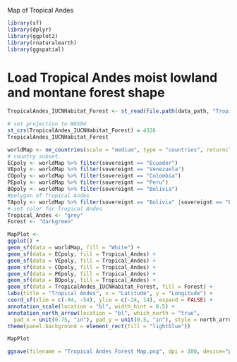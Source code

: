 Map of Tropical Andes

```r
library(sf)
library(dplyr)
library(ggplot2)
library(rnaturalearth)
library(ggspatial)
```

# Load Tropical Andes moist lowland and montane forest shape
```r
TropicalAndes_IUCNHabitat_Forest <- st_read(file.path(data_path, "TropicalAndes_IUCNHabitat_Forest.shp"))
```

```r
# set projection to WGS84
st_crs(TropicalAndes_IUCNHabitat_Forest) = 4326
TropicalAndes_IUCNHabitat_Forest
```

```r
worldMap <- ne_countries(scale = "medium", type = "countries", returnclass = "sf")
# country subset. 
ECpoly <- worldMap %>% filter(sovereignt == "Ecuador")
VEpoly <- worldMap %>% filter(sovereignt == "Venezuela")
COpoly <- worldMap %>% filter(sovereignt == "Colombia")
PEpoly <- worldMap %>% filter(sovereignt == "Peru")
BOpoly <- worldMap %>% filter(sovereignt == "Bolivia")
#polygon of Tropical Andes
TApoly <- worldMap %>% filter(sovereignt == "Bolivia" |sovereignt == "Ecuador" | sovereignt == "Venezuela" | sovereignt == "Colombia" | sovereignt == "Peru")
# set color for Tropical Andes
Tropical_Andes <- "grey"
Forest <- "darkgreen"
```


```r
MapPlot <-
ggplot() +
geom_sf(data = worldMap, fill = "White") +
geom_sf(data = ECpoly, fill = Tropical_Andes) +
geom_sf(data = VEpoly, fill = Tropical_Andes) +
geom_sf(data = COpoly, fill = Tropical_Andes) +
geom_sf(data = PEpoly, fill = Tropical_Andes) +
geom_sf(data = BOpoly, fill = Tropical_Andes) +
geom_sf(data = TropicalAndes_IUCNHabitat_Forest, fill = Forest) +
labs(title = "Tropical Andes", x = "Latitude", y = "Longitude") +
coord_sf(xlim = c(-94, -54), ylim = c(-24, 14), expand = FALSE) +
annotation_scale(location = "bl", width_hint = 0.5) +
annotation_north_arrow(location = "bl", which_north = "true", 
  pad_x = unit(0.75, "in"), pad_y = unit(0.5, "in"), style = north_arrow_fancy_orienteering) +
theme(panel.background = element_rect(fill = "lightblue"))

MapPlot
```

```r
ggsave(filename = "Tropical Andes Forest Map.png", dpi = 300, device="png")
```

